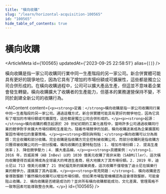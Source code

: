 ```yaml
---
title: "橫向收購"
slug: "/learn/horizontal-acquisition-100565"
id: "100565"
hide_table_of_contents: true
---
```



# 橫向收購

<ArticleMeta id={100565} updatedAt={'2023-09-25 22:58:51'} alias={`[]`} />
<div className='border-solid border-b border-t-0 my-4 border-[var(--ifm-color-gray-300)]' />

橫向收購是指一家公司收購同行業中同一生產階段的另一家公司。新合併實體可能具有更好的競爭地位，因為它具有了增加的市場份額或可擴展性，這些都是獨立公司合併形成的。在橫向收購過程中，公司可以擴大產品生產，但這並不意味着企業會發生轉變。橫向收購擴大了收購者的生產能力，但基本的業務運營保持不變，不同於創建全新公司的收購行為。

<AIContent content={`<p><strong>定義：</strong>橫向收購是指一家公司收購同行業中同一生產階段的另一家公司。通過這種方式，新合併實體可能具有更好的競爭地位，因為它具有了增加的市場份額或可擴展性，這些都是獨立公司合併形成的。</p><p><strong>起源：</strong>橫向收購的概念起源於 20 世紀初期的工業化進程中，當時許多公司通過收購同行業的競爭對手來擴大市場份額和生產能力。隨着市場競爭的加劇，橫向收購逐漸成為企業擴展和鞏固市場地位的重要策略。</p><p><strong>類別與特點：</strong>橫向收購可以分為兩類：完全收購和部分收購。完全收購是指收購方完全控制被收購公司，而部分收購則是指收購方只獲得被收購公司的一部分股權。橫向收購的主要特點包括：1. 增加市場份額；2. 提高生產效率；3. 降低競爭壓力；4. 擴大產品線。</p><p><strong>具體案例：</strong>1. 2016 年，百威英博（AB InBev）以約 1030 億美元收購了南非米勒（SABMiller），這次橫向收購使得百威英博成為全球最大的啤酒生產商，極大地擴大了其市場份額。2. 2019 年，迪士尼以 713 億美元收購了 21 世紀福克斯的娛樂資產，這次收購不僅增強了迪士尼在娛樂行業的競爭力，還擴展了其內容庫。</p><p><strong>常見問題：</strong>1. 橫向收購是否會導致壟斷？雖然橫向收購可以增加市場份額，但如果市場監管機構認為這會導致壟斷，可能會阻止收購。2. 橫向收購是否總是成功的？並非所有橫向收購都能成功，文化差異、管理風格不一致等因素可能導致整合失敗。</p>`} id={100565} />
